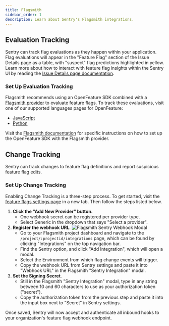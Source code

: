 ```yaml
---
title: Flagsmith
sidebar_order: 1
description: Learn about Sentry's Flagsmith integrations.
---
```


## Evaluation Tracking

Sentry can track flag evaluations as they happen within your application. Flag evaluations will appear in the "Feature Flag" section of the Issue Details page as a table, with "suspect" flag predictions highlighted in yellow. Learn more about how to interact with feature flag insights within the Sentry UI by reading the [Issue Details page documentation](/product/issues/issue-details/#feature-flags).

### Set Up Evaluation Tracking

Flagsmith recommends using an OpenFeature SDK combined with a [Flagsmith provider](https://openfeature.dev/ecosystem?instant_search%5Bquery%5D=flagsmith&instant_search%5BrefinementList%5D%5Btype%5D%5B0%5D=Provider) to evaluate feature flags. To track these evaluations, visit one of our supported languages pages for OpenFeature:
* [JavaScript](/platforms/javascript/configuration/integrations/openfeature/)
* [Python](/platforms/python/integrations/openfeature/)

Visit the [Flagsmith documentation](https://docs.flagsmith.com/integrations/apm/sentry#evaluation-tracking-example) for specific instructions on how to set up the OpenFeature SDK with the Flagsmith provider.

## Change Tracking

Sentry can track changes to feature flag definitions and report suspicious feature flag edits.

### Set Up Change Tracking

Enabling Change Tracking is a three-step process. To get started, visit the [feature flags settings page](https://sentry.io/orgredirect/organizations/:orgslug/settings/feature-flags/change-tracking/) in a new tab. Then follow the steps listed below.

1. **Click the "Add New Provider" button.**
    - One webhook secret can be registered per provider type.
    - Select Generic in the dropdown that says "Select a provider".
2. **Register the webhook URL**.
    ![Flagsmith Sentry Webhook Modal](./img/flagsmith-sentry-webhook-modal.png)
    - Go to your Flagsmith project dashboard and navigate to the `/project/:projectid/integrations` page, which can be found by clicking "Integrations" on the top navigation bar.
    - Find the Sentry option, and click "Add Integration", which will open a modal.
    - Select the Environment from which flag change events will trigger.
    - Copy the webhook URL from Sentry settings and paste it into "Webhook URL" in the Flagsmith "Sentry Integration" modal.
3. **Set the Signing Secret**.
    - Still in the Flagsmith "Sentry Integration" modal, type in any string between 10 and 60 characters to use as your authorization token ("secret").
    - Copy the authorization token from the previous step and paste it into the input box next to "Secret" in Sentry settings.

Once saved, Sentry will now accept and authenticate all inbound hooks to your organization's feature flag webhook endpoint.
